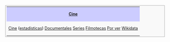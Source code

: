 <center>
<table width=100% align=center style="border: 1px solid #aaa; background-color: #f9f9f9; color: black; margin: 10px 0px 10px 0px; padding: 0.2em; font-size: 90%;">
<tr><th colspan=2 align=center style="font-weight: normal;background-color: #ccccff;">'''[[Cine]]'''</th></tr>
<tr>
<td align=center>[[Cine]] ([[estadisticas cine|estadísticas]]){{o}} [[Documentales]]{{o}} [[Series]]{{o}} [[Filmotecas]]{{o}} [[por ver|Por ver]]{{o}} [[cine wikidata|Wikidata]]</td>
</tr>
<!-- [[cine mudo espana]] [[cine rda]]-->
</table>
</center>
